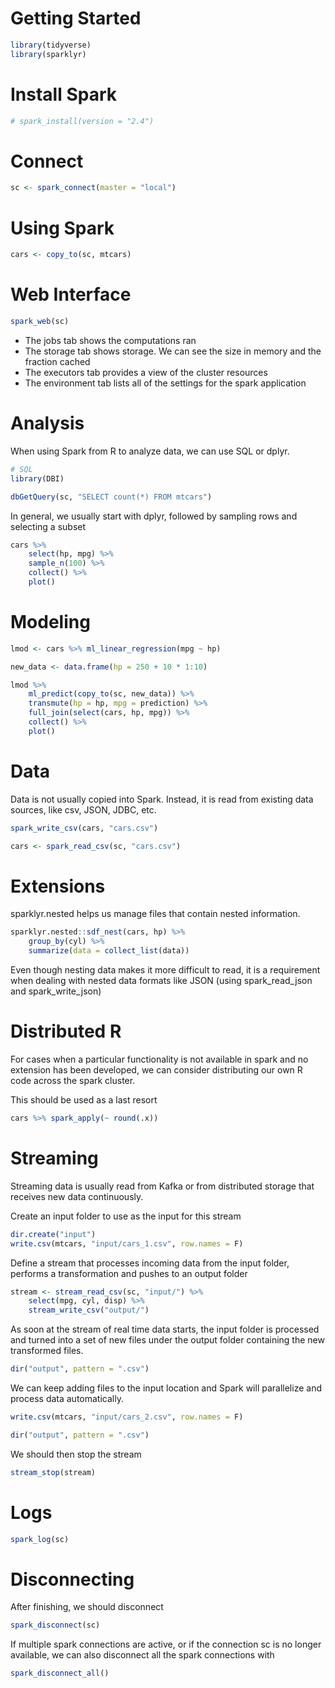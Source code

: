 # Getting Started 

```r
library(tidyverse)
library(sparklyr)
```

# Install Spark

```r
# spark_install(version = "2.4")
```

# Connect

```r
sc <- spark_connect(master = "local")
```

# Using Spark

```r
cars <- copy_to(sc, mtcars)
```

# Web Interface

```r
spark_web(sc)
```

- The jobs tab shows the computations ran 
- The storage tab shows storage. We can see the size in memory and the fraction cached
- The executors tab provides a view of the cluster resources 
- The environment tab lists all of the settings for the spark application 

# Analysis

When using Spark from R to analyze data, we can use SQL or dplyr.

```r
# SQL
library(DBI)

dbGetQuery(sc, "SELECT count(*) FROM mtcars")
```

In general, we usually start with dplyr, followed by sampling rows and selecting a subset

```r
cars %>%
    select(hp, mpg) %>%
    sample_n(100) %>%
    collect() %>%
    plot()
```

# Modeling

```r
lmod <- cars %>% ml_linear_regression(mpg ~ hp)
```

```r
new_data <- data.frame(hp = 250 + 10 * 1:10)

lmod %>%
    ml_predict(copy_to(sc, new_data)) %>%
    transmute(hp = hp, mpg = prediction) %>%
    full_join(select(cars, hp, mpg)) %>%
    collect() %>%
    plot()
```

# Data

Data is not usually copied into Spark. Instead, it is read from existing data sources, like csv, JSON, JDBC, etc. 

```r
spark_write_csv(cars, "cars.csv")
```

```r
cars <- spark_read_csv(sc, "cars.csv")
```

# Extensions

sparklyr.nested helps us manage files that contain nested information.

```r
sparklyr.nested::sdf_nest(cars, hp) %>%
    group_by(cyl) %>%
    summarize(data = collect_list(data))
```

Even though nesting data makes it more difficult to read, it is a requirement when dealing with nested data formats like JSON (using spark_read_json and spark_write_json)

# Distributed R 

For cases when a particular functionality is not available in spark and no extension has been developed, we can consider distributing our own R code across the spark cluster.

This should be used as a last resort

```r
cars %>% spark_apply(~ round(.x))
```

# Streaming

Streaming data is usually read from Kafka or from distributed storage that receives new data continuously.

Create an input folder to use as the input for this stream

```r
dir.create("input")
write.csv(mtcars, "input/cars_1.csv", row.names = F)
```

Define a stream that processes incoming data from the input folder, performs a transformation and pushes to an output folder

```r
stream <- stream_read_csv(sc, "input/") %>%
    select(mpg, cyl, disp) %>%
    stream_write_csv("output/")
```

As soon at the stream of real time data starts, the input folder is processed and turned into a set of new files under the output folder containing the new transformed files. 

```r
dir("output", pattern = ".csv")
```

We can keep adding files to the input location and Spark will parallelize and process data automatically. 

```r
write.csv(mtcars, "input/cars_2.csv", row.names = F)
```

```r
dir("output", pattern = ".csv")
```

We should then stop the stream 

```r
stream_stop(stream)
```

# Logs 

```r
spark_log(sc)
```

# Disconnecting

After finishing, we should disconnect 

```r
spark_disconnect(sc)
```

If multiple spark connections are active, or if the connection sc is no longer available, we can also disconnect all the spark connections with

```r
spark_disconnect_all()
```

